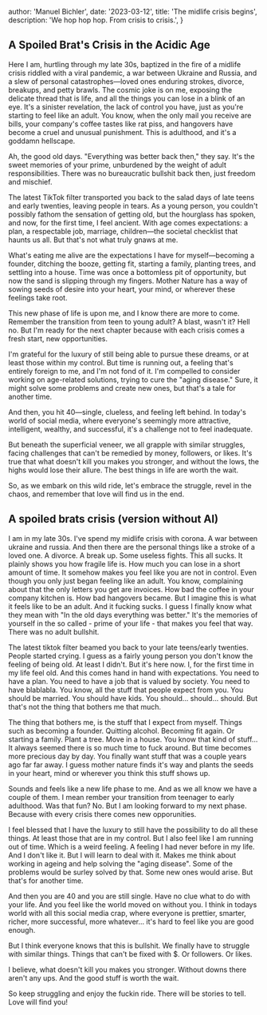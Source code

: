 
  author: 'Manuel Bichler',
  date: '2023-03-12',
  title: 'The midlife crisis begins',
  description: 'We hop hop hop. From crisis to crisis.',
}


## A Spoiled Brat's Crisis in the Acidic Age

Here I am, hurtling through my late 30s, baptized in the fire of a midlife crisis riddled with a viral pandemic, a war between Ukraine and Russia, and a slew of personal catastrophes—loved ones enduring strokes, divorce, breakups, and petty brawls. The cosmic joke is on me, exposing the delicate thread that is life, and all the things you can lose in a blink of an eye. It's a sinister revelation, the lack of control you have, just as you're starting to feel like an adult. You know, when the only mail you receive are bills, your company's coffee tastes like rat piss, and hangovers have become a cruel and unusual punishment. This is adulthood, and it's a goddamn hellscape.

Ah, the good old days. "Everything was better back then," they say. It's the sweet memories of your prime, unburdened by the weight of adult responsibilities. There was no bureaucratic bullshit back then, just freedom and mischief.

The latest TikTok filter transported you back to the salad days of late teens and early twenties, leaving people in tears. As a young person, you couldn't possibly fathom the sensation of getting old, but the hourglass has spoken, and now, for the first time, I feel ancient. With age comes expectations: a plan, a respectable job, marriage, children—the societal checklist that haunts us all. But that's not what truly gnaws at me.

What's eating me alive are the expectations I have for myself—becoming a founder, ditching the booze, getting fit, starting a family, planting trees, and settling into a house. Time was once a bottomless pit of opportunity, but now the sand is slipping through my fingers. Mother Nature has a way of sowing seeds of desire into your heart, your mind, or wherever these feelings take root.

This new phase of life is upon me, and I know there are more to come. Remember the transition from teen to young adult? A blast, wasn't it? Hell no. But I'm ready for the next chapter because with each crisis comes a fresh start, new opportunities.

I'm grateful for the luxury of still being able to pursue these dreams, or at least those within my control. But time is running out, a feeling that's entirely foreign to me, and I'm not fond of it. I'm compelled to consider working on age-related solutions, trying to cure the "aging disease." Sure, it might solve some problems and create new ones, but that's a tale for another time.

And then, you hit 40—single, clueless, and feeling left behind. In today's world of social media, where everyone's seemingly more attractive, intelligent, wealthy, and successful, it's a challenge not to feel inadequate.

But beneath the superficial veneer, we all grapple with similar struggles, facing challenges that can't be remedied by money, followers, or likes. It's true that what doesn't kill you makes you stronger, and without the lows, the highs would lose their allure. The best things in life are worth the wait.

So, as we embark on this wild ride, let's embrace the struggle, revel in the chaos, and remember that love will find us in the end.

## A spoiled brats crisis (version without AI)

I am in my late 30s. I've spend my midlife crisis with corona. A war between ukraine and russia. And then there are the personal things like a stroke of a loved one. A divorce. A break up. Some useless fights.
This all sucks. It plainly shows you how fragile life is. How much you can lose in a short amount of time. It somehow makes you feel like you are not in control. Even though you only
just began feeling like an adult. You know, complaining about that the only letters you get are invoices. How bad the coffee in your company kitchen is. How bad hangovers became. But I imagine this is what it feels like to be an adult. And it fucking sucks.
I guess I finally know what they mean with "In the old days everything was better." It's the memories of yourself in the so called - prime of your life - that makes you feel that way. There was no adult bullshit.

The latest tiktok filter beamed you back to your late teens/early twenties. People started crying. I guess as a fairly young person you don't know the feeling of being old. At least I didn't. But it's here now. I, for the first time in my life feel old.
And this comes hand in hand with expectations. You need to have a plan. You need to have a job that is valued by society. You need to have blablabla. You know, all the stuff that people expect from you.
You should be married. You should have kids. You should... should... should. But that's not the thing that bothers me that much.

The thing that bothers me, is the stuff that I expect from myself. Things such as becoming a founder.
Quitting alcohol. Becoming fit again. Or starting a family. Plant a tree. Move in a house. You know that kind of stuff...
It always seemed there is so much time to fuck around. But time becomes more precious day by day.
You finally want stuff that was a couple years ago far far away. I guess mother nature finds it's way and plants the seeds in your heart, mind or wherever you think this stuff shows up.

Sounds and feels like a new life phase to me. And as we all know we have a couple of them. I mean rember your transition from teenager to early adulthood. Was that fun? No.
But I am looking forward to my next phase. Because with every crisis there comes new opporunities.

I feel blessed that I have the luxury to still have the possibility to do all these things. At least those that are in my control. But I also feel like I am running out of time. Which is a weird feeling.
A feeling I had never before in my life. And I don't like it. But I will learn to deal with it. Makes me think about working in ageing and help solving the "aging disease".
Some of the problems would be surley solved by that. Some new ones would arise. But that's for another time.

And then you are 40 and you are still single. Have no clue what to do with your life. And you feel like the world moved on without you.
I think in todays world with all this social media crap, where everyone is prettier, smarter, richer, more successful, more whatever... it's hard to feel like you are good enough.

But I think everyone knows that this is bullshit. We finally have to struggle with similar things. Things that can't be fixed with $. Or followers. Or likes.

I believe, what doesn't kill you makes you stronger. Without downs there aren't any ups. And the good stuff is worth the wait.

So keep struggling and enjoy the fuckin ride. There will be stories to tell. Love will find you!
